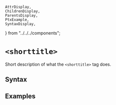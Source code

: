     AttrDisplay,
    ChildrenDisplay,
    ParentsDisplay,
    PtxExample,
    SyntaxDisplay,
} from "../../../components";

# `<shorttitle>`

Short description of what the `<shorttitle>` tag does.

## Syntax

<SyntaxDisplay name="shorttitle" />

## Examples

    